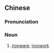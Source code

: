 {{also|铁制品}}
==Chinese==
{{zh-forms|s=铁制品|type=12}}

===Pronunciation===
{{zh-pron
|m=tiězhìpǐn
|cat=n
}}

===Noun===
{{zh-noun}}

# [[ironware]]; [[ironwork]]